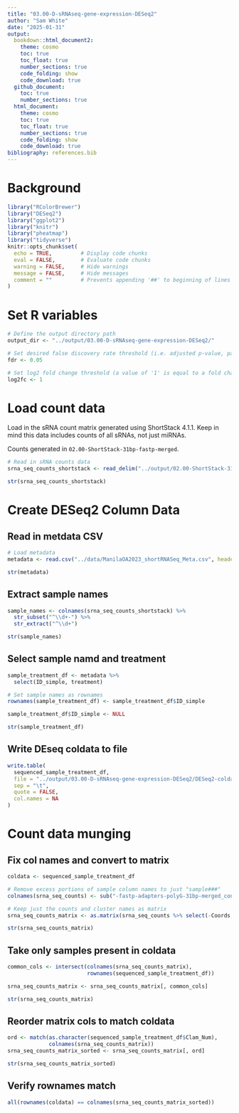 ```yaml
---
title: "03.00-D-sRNAseq-gene-expression-DESeq2"
author: "Sam White"
date: "2025-01-31"
output: 
  bookdown::html_document2:
    theme: cosmo
    toc: true
    toc_float: true
    number_sections: true
    code_folding: show
    code_download: true
  github_document:
    toc: true
    number_sections: true
  html_document:
    theme: cosmo
    toc: true
    toc_float: true
    number_sections: true
    code_folding: show
    code_download: true
bibliography: references.bib
---
```


# Background


```r
library("RColorBrewer")
library("DESeq2")
library("ggplot2")
library("knitr")
library("pheatmap")
library("tidyverse")
knitr::opts_chunk$set(
  echo = TRUE,         # Display code chunks
  eval = FALSE,        # Evaluate code chunks
  warning = FALSE,     # Hide warnings
  message = FALSE,     # Hide messages
  comment = ""         # Prevents appending '##' to beginning of lines in code output
)
```


# Set R variables
```r
# Define the output directory path
output_dir <- "../output/03.00-D-sRNAseq-gene-expression-DESeq2/"

# Set desired false discovery rate threshold (i.e. adjusted p-value, padj)
fdr <- 0.05

# Set log2 fold change threshold (a value of '1' is equal to a fold change of '2')
log2fc <- 1
```

# Load count data

Load in the sRNA count matrix generated using ShortStack 4.1.1. Keep in mind this data includes counts of all sRNAs, not just miRNAs.

Counts generated in `02.00-ShortStack-31bp-fastp-merged`.

```r
# Read in sRNA counts data
srna_seq_counts_shortstack <- read_delim("../output/02.00-ShortStack-31bp-fastp-merged/ShortStack_out/Counts.txt", delim="\t")

str(srna_seq_counts_shortstack)

```

# Create DESeq2 Column Data

## Read in metdata CSV
```r
# Load metadata
metadata <- read.csv("../data/ManilaOA2023_shortRNASeq_Meta.csv", header = TRUE)

str(metadata)
```

## Extract sample names
```r
sample_names <- colnames(srna_seq_counts_shortstack) %>%
  str_subset("^\\d+-") %>%
  str_extract("^\\d+")

str(sample_names)
```

## Select sample namd and treatment
```r
sample_treatment_df <- metadata %>%
  select(ID_simple, treatment)

# Set sample names as rownames
rownames(sample_treatment_df) <- sample_treatment_df$ID_simple

sample_treatment_df$ID_simple <- NULL

str(sample_treatment_df)
```


## Write DEseq coldata to file
```r
write.table(
  sequenced_sample_treatment_df,
  file = "../output/03.00-D-sRNAseq-gene-expression-DESeq2/DESeq2-coldata.tab",
  sep = "\t",
  quote = FALSE,
  col.names = NA
)

```


# Count data munging

## Fix col names and convert to matrix
```r
coldata <- sequenced_sample_treatment_df

# Remove excess portions of sample column names to just "sample###"
colnames(srna_seq_counts) <- sub("-fastp-adapters-polyG-31bp-merged_condensed", "", colnames(srna_seq_counts))

# Keep just the counts and cluster names as matrix
srna_seq_counts_matrix <- as.matrix(srna_seq_counts %>% select(-Coords, -MIRNA) %>% column_to_rownames(var = "Name"))

str(srna_seq_counts_matrix)
```

## Take only samples present in coldata
```r

common_cols <- intersect(colnames(srna_seq_counts_matrix),
                         rownames(sequenced_sample_treatment_df))

srna_seq_counts_matrix <- srna_seq_counts_matrix[, common_cols]

str(srna_seq_counts_matrix)
```

## Reorder matrix cols to match coldata
```r
ord <- match(as.character(sequenced_sample_treatment_df$Clam_Num),
             colnames(srna_seq_counts_matrix))
srna_seq_counts_matrix_sorted <- srna_seq_counts_matrix[, ord]

str(srna_seq_counts_matrix_sorted)

```

## Verify rownames match
```r
all(rownames(coldata) == colnames(srna_seq_counts_matrix_sorted))
```




